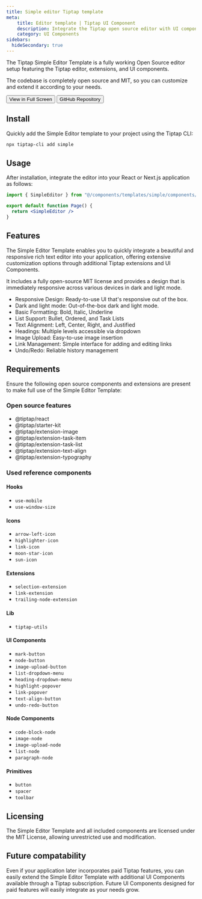 ```yaml
---
title: Simple editor Tiptap template
meta:
    title: Editor template | Tiptap UI Component
    description: Integrate the Tiptap open source editor with UI components and open source extensions. More in the docs.
    category: UI Components
sidebars:
  hideSecondary: true
---
```



The Tiptap Simple Editor Template is a fully working Open Source editor setup featuring the Tiptap editor, extensions, and UI components.

The codebase is completely open source and MIT, so you can customize and extend it according to your needs.

<div className="flex items-center gap-4 mt-8">
    <Button variant="primary" size="medium">
        <Link href="http://template.tiptap.dev/preview/templates/simple" className="flex items-center justify-center gap-2">
            View in Full Screen
            <ArrowRightIcon className="size-3.5" />
        </Link>
    </Button>
    <Button variant="secondary" size="medium">
        <Link href="https://github.com/ueberdosis/tiptap-templates/tree/main/templates" className="flex items-center justify-center gap-2">
            GitHub Repository
        </Link>
    </Button>
</div>

<CodeDemo isLarge src="https://template.tiptap.dev/preview/templates/simple" />

## Install
Quickly add the Simple Editor template to your project using the Tiptap CLI:

```bash
npx tiptap-cli add simple
```

## Usage
After installation, integrate the editor into your React or Next.js application as follows:

```jsx
import { SimpleEditor } from "@/components/templates/simple/components/simple-editor"

export default function Page() {
  return <SimpleEditor />
}
```

## Features

The Simple Editor Template enables you to quickly integrate a beautiful and responsive rich text editor into your application, offering extensive customization options through additional Tiptap extensions and UI Components.

It includes a fully open-source MIT license and provides a design that is immediately responsive across various devices in dark and light mode.

- Responsive Design: Ready-to-use UI that's responsive out of the box.
- Dark and light mode: Out-of-the-box dark and light mode.
- Basic Formatting: Bold, Italic, Underline
- List Support: Bullet, Ordered, and Task Lists
- Text Alignment: Left, Center, Right, and Justified
- Headings: Multiple levels accessible via dropdown
- Image Upload: Easy-to-use image insertion
- Link Management: Simple interface for adding and editing links
- Undo/Redo: Reliable history management

## Requirements

Ensure the following open source components and extensions are present to make full use of the Simple Editor Template:

### Open source features
- @tiptap/react
- @tiptap/starter-kit
- @tiptap/extension-image
- @tiptap/extension-task-item
- @tiptap/extension-task-list
- @tiptap/extension-text-align
- @tiptap/extension-typography

### Used reference components

#### Hooks
- `use-mobile`
- `use-window-size`

#### Icons
- `arrow-left-icon`
- `highlighter-icon`
- `link-icon`
- `moon-star-icon`
- `sun-icon`

#### Extensions
- `selection-extension`
- `link-extension`
- `trailing-node-extension`

#### Lib
- `tiptap-utils`

#### UI Components
- `mark-button`
- `node-button`
- `image-upload-button`
- `list-dropdown-menu`
- `heading-dropdown-menu`
- `highlight-popover`
- `link-popover`
- `text-align-button`
- `undo-redo-button`

#### Node Components
- `code-block-node`
- `image-node`
- `image-upload-node`
- `list-node`
- `paragraph-node`

#### Primitives
- `button`
- `spacer`
- `toolbar`


## Licensing
The Simple Editor Template and all included components are licensed under the MIT License, allowing unrestricted use and modification.

## Future compatability
Even if your application later incorporates paid Tiptap features, you can easily extend the Simple Editor Template with additional UI Components available through a Tiptap subscription.
Future UI Components designed for paid features will easily integrate as your needs grow.
